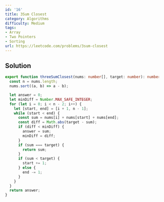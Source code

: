```yaml
---
id: '16'
title: 3Sum Closest
category: Algorithms
difficulty: Medium
tags:
- Array
- Two Pointers
- Sorting
url: https://leetcode.com/problems/3sum-closest
---
```


## Solution

```typescript filename="solution.ts" copy
export function threeSumClosest(nums: number[], target: number): number {
  const n = nums.length;
  nums.sort((a, b) => a - b);

  let answer = 0;
  let minDiff = Number.MAX_SAFE_INTEGER;
  for (let i = 0; i < n - 2; i++) {
    let [start, end] = [i + 1, n - 1];
    while (start < end) {
      const sum = nums[i] + nums[start] + nums[end];
      const diff = Math.abs(target - sum);
      if (diff < minDiff) {
        answer = sum;
        minDiff = diff;
      }
      if (sum === target) {
        return sum;
      }
      if (sum < target) {
        start += 1;
      } else {
        end -= 1;
      }
    }
  }
  return answer;
}
```

